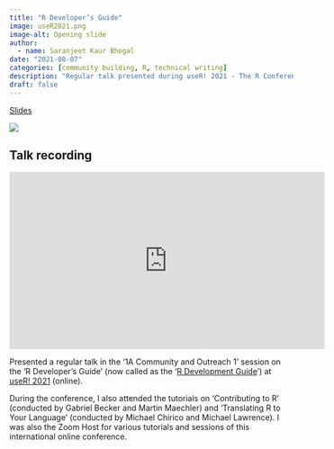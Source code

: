```yaml
---
title: "R Developer’s Guide"
image: useR2021.png
image-alt: Opening slide
author:
  - name: Saranjeet Kaur Bhogal
date: "2021-08-07"
categories: [community building, R, technical writing]
description: "Regular talk presented during useR! 2021 - The R Conference"
draft: false
---
```


[Slides](https://userconf.github.io/talks-2021/session1A_talk2.html#1)

[![](useR2021.png)](https://userconf.github.io/talks-2021/session1A_talk2.html#1)

## Talk recording

<iframe width="560" height="315" src="https://www.youtube.com/embed/2B7H8WJOX40?si=i2NKTcAzrqRR-Ghe" title="YouTube video player" frameborder="0" allow="accelerometer; autoplay; clipboard-write; encrypted-media; gyroscope; picture-in-picture; web-share" referrerpolicy="strict-origin-when-cross-origin" allowfullscreen>

</iframe>

Presented a regular talk in the ‘1A Community and Outreach 1’ session on the ‘R Developer’s Guide’ (now called as the ‘[R Development Guide](https://contributor.r-project.org/rdevguide/)’) at [useR! 2021](https://user2021.r-project.org) (online).

During the conference, I also attended the tutorials on ‘Contributing to R’ (conducted by Gabriel Becker and Martin Maechler) and ‘Translating R to Your Language’ (conducted by Michael Chirico and Michael Lawrence). I was also the Zoom Host for various tutorials and sessions of this international online conference.
